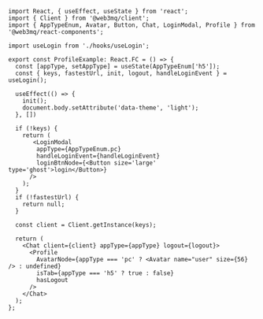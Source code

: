 ```tsx
import React, { useEffect, useState } from 'react';
import { Client } from '@web3mq/client';
import { AppTypeEnum, Avatar, Button, Chat, LoginModal, Profile } from '@web3mq/react-components';

import useLogin from './hooks/useLogin';

export const ProfileExample: React.FC = () => {
  const [appType, setAppType] = useState(AppTypeEnum['h5']);
  const { keys, fastestUrl, init, logout, handleLoginEvent } = useLogin();

  useEffect(() => {
    init();
    document.body.setAttribute('data-theme', 'light');
  }, [])

  if (!keys) {
    return (
       <LoginModal 
        appType={AppTypeEnum.pc}
        handleLoginEvent={handleLoginEvent}
        loginBtnNode={<Button size='large' type='ghost'>login</Button>}
      />
    );
  }
  if (!fastestUrl) {
    return null;
  }

  const client = Client.getInstance(keys);

  return (
    <Chat client={client} appType={appType} logout={logout}>
      <Profile 
        AvatarNode={appType === 'pc' ? <Avatar name="user" size={56} /> : undefined}
        isTab={appType === 'h5' ? true : false} 
        hasLogout 
      />
    </Chat>
  );
};
```